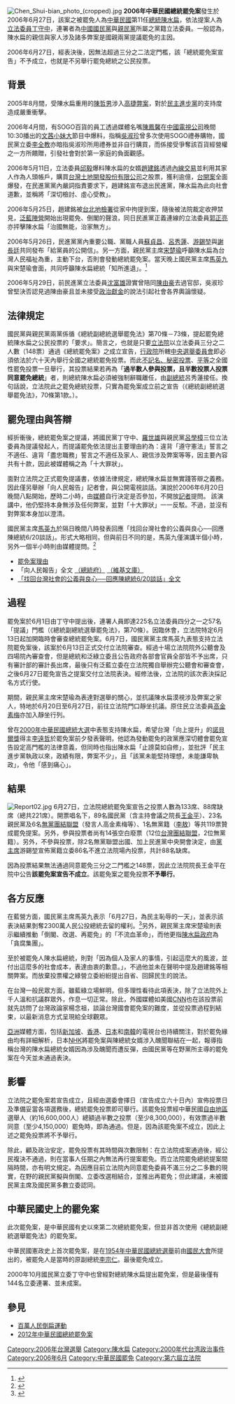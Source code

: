 [[File:Chen_Shui-bian_photo_(cropped).jpg|thumb]]
'''2006年中華民國總統罷免案'''發生於2006年6月27日，該案之被罷免人為[[中華民國|中華民國]]第11任[[中華民國總統|總統]][[陳水扁|陳水扁]]，依法提案人為[[立法委員|立法委員]][[丁守中|丁守中]]，連署者為[[中國國民黨|中國國民黨]]與[[親民黨|親民黨]]所屬之黨籍立法委員。一般認為，陳水扁的親信與家人涉及諸多弊案是國親兩黨提議罷免的主因。

2006年6月27日，經表決後，因無法超過三分之二法定門檻，該「總統罷免案宣告」不予成立，也就是不另舉行罷免總統之公民投票。

== 背景 ==
2005年8月間，受陳水扁重用的[[陳哲男|陳哲男]]涉入[[高捷弊案|高捷弊案]]，對於[[民主進步黨|民主進步黨]]的支持度造成嚴重衝擊。

2006年4月間，有SOGO百貨的員工透過媒體名嘴[[陳鳳馨|陳鳳馨]]在[[中國電視公司|中國電視公司]]晚間10:30播出的[[文茜小妹大|文茜小妹大]]節目中爆料，指稱[[吳淑珍|吳淑珍]]曾多次使用SOGO禮券購物，國民黨立委[[李全教|李全教]]亦暗指吳淑珍所用禮券並非自行購買，而係接受爭奪該百貨經營權之一方所饋贈，引發社會對於第一家庭的負面觀感。

2006年5月11日，立法委員[[邱毅|邱毅]]爆料陳水扁的女婿[[趙建銘|趙建銘]]透過[[內線交易|內線交易]]並利用其家人作為人頭帳戶，購買[[台灣土地開發股份有限公司|台灣土地開發股份有限公司]]之股票，獲利逾億，[[台開案|台開案]]全面爆發，在民進黨黨內嚴詞指責要求下，趙建銘宣布退出民進黨，陳水扁為此向社會道歉，並稱將「深切檢討、虛心受教」。

2006年5月25日，趙建銘被[[台北地檢署|台北地檢署]]從家中拘提到案，隨後被法院裁定收押禁見，[[泛藍陣營|泛藍陣營]]開始出現罷免、倒閣的聲浪，同日民進黨正義連線的立法委員[[郭正亮|郭正亮]]亦抨擊陳水扁「治國無能，治家無方」。

2006年5月26日，民進黨黨內重要公職、黨職人員[[蘇貞昌|蘇貞昌]]、[[呂秀蓮|呂秀蓮]]、[[游錫堃|游錫堃]]與[[謝長廷|謝長廷]]共同發布「給黨員的公開信」。另一方面，親民黨主席[[宋楚瑜|宋楚瑜]]呼籲陳水扁為台灣人民福祉為重，主動下台，否則會發動總統罷免案。當天晚上國民黨主席[[馬英九|馬英九]]與宋楚瑜會面，共同呼籲陳水扁總統「知所進退」。<ref>{{cite news |title=連戰:罷免造成社會不安定 陳水扁應知所進退 - 大紀元 |url=https://www.epochtimes.com/b5/6/6/13/n1349293.htm |accessdate=2021-05-19 |work=大紀元 www.epochtimes.com |date=2006-06-13 |language=zh-Hant |archive-date=2021-05-19 |archive-url=https://web.archive.org/web/20210519112221/https://www.epochtimes.com/b5/6/6/13/n1349293.htm |dead-url=no }}</ref>

2006年5月29日，前民進黨立法委員[[沈富雄|沈富雄]]證實曾陪同[[陳由豪|陳由豪]]去過官邸，吳淑珍曾堅決否認見過陳由豪且並未接受[[政治獻金|政治獻金]]的說法引起社會各界輿論懷疑。

== 法律規定 ==
國民黨與親民黨兩黨係循《總統副總統選舉罷免法》第70條－73條，提起罷免總統陳水扁之公民投票的「要求」。簡言之，也就是只要[[立法院|立法院]]以立法委員三分之二人數（148票）通過《總統罷免案》之成立宣告，[[行政院|行政院]]所轄[[中央選舉委員會|中央選舉委員會]]即必須依法於六十天內舉行全國之總統罷免投票。而此[[不記名投票|不記名、秘密投票]]、[[平等|平等]]之全國性罷免投票一旦舉行，其投票結果若再為「'''過半數人參與投票，且半數投票人投票同意罷免總統'''」者，則總統陳水扁必須被強制辭職離任，由[[中華民國副總統|副總統]]呂秀蓮接任。換句話說，立法院此之罷免總統投票，只實為罷免案成立前之宣告（《總統副總統選舉罷免法》，70條第1款。）。

== 罷免理由與答辯 ==

經折衝後，總統罷免案之提議，將國民黨丁守中、[[羅世雄|羅世雄]]與親民黨[[呂學樟|呂學樟]]三位立法委員為提議發起人，而提議罷免依法提出主要理由約為：違背「遵守憲法」誓言之不適任、違背「盡忠職務」誓言之不適任及家人、親信涉及弊案等等，因主要內容共有十款，因此被媒體稱之為「十大罪狀」。

面對立法院之正式罷免提議書，依據法律規定，總統陳水扁並無實踐答辯之義務。因此僅另舉辦「向人民報告」記者會，與公開電視談話。演說於2006年6月20日晚間八點開始，歷時二小時，由[[台灣媒體|媒體]]自行決定是否參加，不開放[[記者|記者]]提問。
該演講中，他仍堅持本身無涉及任何弊案，並對「十大罪狀」一一反駁。不過，並沒有對弊案本身加以澄清。

國民黨主席[[馬英九|馬英九]]於隔日晚間八時發表回應「找回台灣社會的公義與良心──回應陳總統6/20談話」。形式大略相同，但與前日不同的是，馬英九僅演講半個小時，另外一個半小時則由媒體提問。<ref>{{cite news |title=馬英九向民進黨喊話 台灣不能再空轉 - 大紀元 |url=https://www.epochtimes.com/b5/6/6/21/n1358635.htm |accessdate=2021-05-19 |work=大紀元 www.epochtimes.com |date=2006-06-22 |language=zh-Hant |archive-date=2021-05-19 |archive-url=https://web.archive.org/web/20210519111547/https://www.epochtimes.com/b5/6/6/21/n1358635.htm |dead-url=no }}</ref>
*[https://web.archive.org/web/20070930200922/http://www.ly.gov.tw/ly/01_introduce/0103_leg/leg_main/leg_news/leg_news_02.jsp?ItemNO=01030700&tableid=10061&tablename=cw_LY1000_NEWS&stage=6&lgno=00221 罷免案理由]
*「向人民報告」全文 [http://www.president.gov.tw/php-bin/prez/shownews.php4?Rid=11940 （總統府）] {{Wayback|url=http://www.president.gov.tw/php-bin/prez/shownews.php4?Rid=11940 |date=20190520064427 }} [http://zh.wikisource.org/wiki/%E5%90%91%E4%BA%BA%E6%B0%91%E5%A0%B1%E5%91%8A （維基文庫）]{{Wayback|url=http://zh.wikisource.org/wiki/%E5%90%91%E4%BA%BA%E6%B0%91%E5%A0%B1%E5%91%8A |date=20201023224547 }}
*[https://archive.is/20121222052911/http://www.kmt.org.tw/hc.aspx?id=32&aid=1338 「找回台灣社會的公義與良心──回應陳總統6/20談話」全文]

== 過程 ==
罷免案於6月1日由丁守中提出後，連署人員即達225名立法委員四分之一之57名「提議」門檻（《總統副總統選舉罷免法》，第70條）。因臨休會，立法院特定6月13日起加開臨時會審查總統罷免案。6月7日，國民黨黨主席馬英九表態支持立法院罷免案後，該案於6月13日正式交付立法院審查。經過十場立法院院外公聽會及四場院內審查會，但是總統和泛綠立委且公告政府各部會官員全部皆不予出席，只有審計部的審計長出席，最後只有泛藍立委在立法院獨自舉辦完公聽會和審查會，之後6月27日罷免宣告之提案交付立法院表決。經修法後，立法院的該次表決採記名方式行使。

期間，親民黨主席宋楚瑜為表達對選舉的關心，並抗議陳水扁漠視涉及弊案之家人，特地於6月20日至6月27日，前往立法院門口靜坐抗議。原住民立法委員[[高金素梅|高金素梅]]亦加入靜坐行列。

曾在[[2000年中華民國總統大選|2000年中華民國總統大選]]中表態支持陳水扁，希望台灣「向上提升」的[[諾貝爾獎|諾貝爾獎]]得主[[李遠哲|李遠哲]]於罷免案前夕發表聲明，他認為發動罷免的政黨應深切體會罷免宣告設定高門檻的法律意義，但同時也指出陳水扁「止謗莫如自修」，並批評「民主進步黨執政以來，政績有限，弊案不少」，且「該黨未能堅持理想，未能謙卑執政」，令他「感到痛心」。

== 結果 ==
[[File:Report02.jpg|right]]
6月27日，立法院總統罷免案宣告之投票人數為133席、88席缺席（總共221席）。開票唱名下，89名國民黨（含主持會議之院長[[王金平|王金平]]）、23名親民黨及6名[[無黨團結聯盟|無黨團結聯盟]]（發言人高金素梅等）、1名無黨籍（[[李敖|李敖]]）等共119票贊成罷免提案。另外，參與投票者尚有14張空白廢票（12位[[台灣團結聯盟|台灣團結聯盟]]，2位無黨籍）。另外，不參與投票，除2名無黨聯盟出國、加上民進黨中央開會決定，由[[民主進步黨主席|黨主席]]游錫堃宣佈黨籍立委86名不進立法院場內投票，共計88名缺席。

因為投票結果無法通過同意罷免三分之二門檻之148票，因此立法院院長王金平在院中公告'''該罷免案宣告不成立'''。該罷免案之罷免投票'''不予舉行'''。

== 各方反應 ==
在藍營方面，國民黨主席馬英九表示「6月27日，為民主恥辱的一天」，並表示該表決結果剝奪2300萬人民公投總統去留的權利。<ref>{{cite news |title=馬：民主恥辱 宋：戳破神話 - 焦點 |url=https://news.ltn.com.tw/news/focus/paper/78943 |accessdate=2021-05-19 |work=自由時報電子報 |date=2006-06-28 |language=zh-TW |archive-date=2021-05-19 |archive-url=https://web.archive.org/web/20210519113528/https://news.ltn.com.tw/news/focus/paper/78943 |dead-url=no }}</ref>另外，親民黨主席宋楚瑜則表示繼續推動「倒閣、改選、再罷免」的「不流血革命」，而他更指[[陳水扁政府|陳水扁政府]]為「貪腐集團」。

至於被罷免人陳水扁總統，則對「因為個人及家人的事情，引起這麼大的風波，並付出這麼多的社會成本，表達由衷的歉意。」，不過他並未在聲明中提及趙建銘等相關弊案。而放棄投票權之綠營立委紛紛提出自省、回歸民生的說法。

在台灣一般民眾方面，雖藍綠立場鮮明，但多理性看待此項表決，除了立法院外上千人溫和抗議群眾外，作息一切正常。除此，外國媒體如美國[[CNN|CNN]]也在該投票前就先訪問了台灣政論家楊念祖，談論台灣國會罷免案的難度，並從投票過程到結束，以最新消息方式呈現給全球觀眾。 

[[亞洲|亞洲]]媒體方面，包括[[新加坡|新加坡]]、[[香港|香港]]、[[日本|日本]]和[[南韓|南韓]]的電視台也持續關注，對於罷免緣由均有詳細解析，日本[[NHK|NHK]]將罷免案與陳總統女婿涉入醜聞聯結在一起，報導指稱台灣的陳水扁總統女婿因為涉及醜聞而遭反彈，由國民黨等在野黨所主導的罷免案在今天並未通過表決。

== 影響 ==
立法院之罷免案若宣告成立，且經由選委會擇日（宣告成立六十日內）宣佈投票日及準備妥當各項選務後，總統罷免投票即可舉行。該罷免投票經中華民國[[臺灣地區|自由地區]]選舉人（約16,600,000人）總額過半數之投票（至少8,300,000），有效票過半數同意（至少4,150,000）罷免時，即為通過。但是，因為該罷免案不成立，因此上述之罷免投票將不予舉行。

除此，顧及政治安定，罷免投票有其時間與次數限制：在立法院成案通過後，經公民複決不通過，則在當事人任期之內無法再行提案罷免。而立法院罷免總統提案間隔時間，亦有明文規定。為因應目前立法院內同意罷免委員不滿三分之二多數的現實，在野的親民黨擬與倒閣、立委改選相結合，並推出再罷免；但此建議，未被國民黨主席及國民黨多數立委認同。

== 中華民國史上的罷免案 ==
此次罷免案，是中華民國有史以來第二次總統罷免案，但並非首次使用《總統副總統選舉罷免法》的罷免案。

中華民國憲政史上首次罷免案，是在[[1954年中華民國總統選舉|1954年中華民國總統選舉]]前由[[國民大會|國民大會]]所提出的，被罷免人是當時的原副總統[[李宗仁|李宗仁]]。最後罷免成立。

2000年10月國民黨立委丁守中也曾經對總統陳水扁提出罷免案，但是最後僅有144名立委連署、並未成案。{{seealso|2000年中華民國總統罷免案}}

== 參見 ==
{{wikinewshas|相關內容|
新聞報導：
* [[n:陳水扁進行向人民報告電視答辯|陳水扁進行向人民報告電視答辯]]
專題報導：
* [[n:Category:罢扁案|罢扁案]]
}}
{{wikisourcehas|總統副總統選舉罷免法 (民國93年)|向人民報告}}
*[[百萬人民倒扁運動|百萬人民倒扁運動]]
*[[2012年中華民國總統罷免案|2012年中華民國總統罷免案]]

{{中華民國罷免選舉}}

{{陳水扁}}
 
[[Category:2006年台灣選舉|Category:2006年台灣選舉]]
[[Category:陳水扁|Category:陳水扁]]

[[Category:2000年代台湾政治事件|Category:2000年代台湾政治事件]]
[[Category:2006年6月|Category:2006年6月]]
[[Category:中華民國罷免|Category:中華民國罷免]]
[[Category:第六屆立法院|Category:第六屆立法院]]